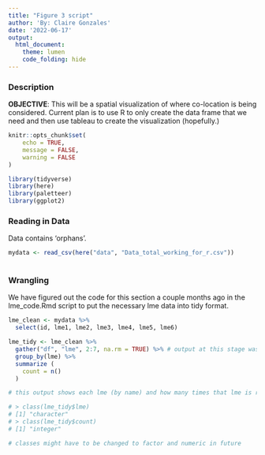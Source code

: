 ```yaml
---
title: "Figure 3 script"
author: 'By: Claire Gonzales'
date: '2022-06-17'
output: 
  html_document: 
    theme: lumen
    code_folding: hide
---
```


### Description

**OBJECTIVE**: This will be a spatial visualization of where co-location is being considered. Current plan is to use R to only create the data frame that we need and then use tableau to create the visualization (hopefully.)


```r
knitr::opts_chunk$set(
	echo = TRUE,
	message = FALSE,
	warning = FALSE
)

library(tidyverse)
library(here)
library(paletteer)
library(ggplot2)

```


### Reading in Data

Data contains 'orphans'. 

```r
mydata <- read_csv(here("data", "Data_total_working_for_r.csv"))
  
```

### Wrangling

We have figured out the code for this section a couple months ago in the lme_code.Rmd script to put the necessary lme data into tidy format.

```r
lme_clean <- mydata %>% 
  select(id, lme1, lme2, lme3, lme4, lme5, lme6)

lme_tidy <- lme_clean %>% 
  gather("df", "lme", 2:7, na.rm = TRUE) %>% # output at this stage was QC'd to make sure that the code worked (it did!)
  group_by(lme) %>% 
  summarize (
    count = n()
  )

# this output shows each lme (by name) and how many times that lme is referenced in the literature. North Sea far in the lead, being mentioned 34 times. 

# > class(lme_tidy$lme)
# [1] "character"
# > class(lme_tidy$count)
# [1] "integer"

# classes might have to be changed to factor and numeric in future
```

